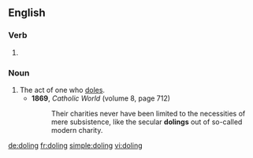==English==

===Verb===
{{head|en}}

# {{present participle of|dole|lang=en}}

===Noun===
{{en-noun}}

# The act of one who [[dole]]s.
#* '''1869''', ''Catholic World'' (volume 8, page 712)
#*: Their charities never have been limited to the necessities of mere subsistence, like the secular '''dolings''' out of so-called modern charity.

[[de:doling]]
[[fr:doling]]
[[simple:doling]]
[[vi:doling]]